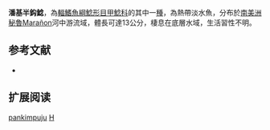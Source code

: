 {{Speciesbox
| name = 潘基半鈎鯰
| image = Hemiancistrus pankimpuju.JPG
| image_width = 250px
| image_caption = 
| status = NE
| status_system = IUCN3.1
| genus = Hemiancistrus
| species = pankimpuju
| authority = Lujan & Chamon, 2008
| synonyms = 
}} 
'''潘基半鈎鯰'''，為[[輻鰭魚綱|輻鰭魚綱]][[鯰形目|鯰形目]][[甲鯰科|甲鯰科]]的其中一[[種|種]]，為熱帶淡水魚，分布於[[南美洲|南美洲]][[秘魯|秘魯]]Marañon河中游流域，體長可達13公分，棲息在底層水域，生活習性不明。

==参考文献==
*{{FishBase_species|genus=Hemiancistrus|species=pankimpuju|year=2014|month=11}}

== 扩展阅读 ==
{{refbegin}}
{{wikispecies-inline|Hemiancistrus pankimpuju|潘基半鈎鯰}}
{{refend}}

[[Category:半鈎鯰屬|pankimpuju]]
[[Category:2008年描述的鱼类|H]]